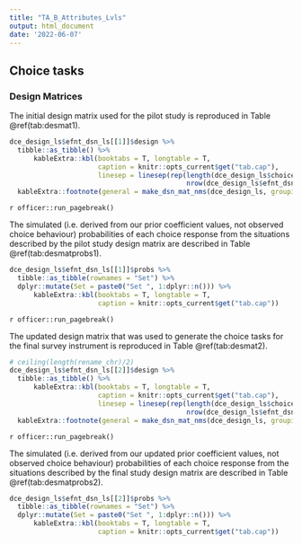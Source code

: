 ```yaml
---
title: "TA_B_Attributes_Lvls"
output: html_document
date: '2022-06-07'
---
```


## Choice tasks

### Design Matrices
The initial design matrix used for the pilot study is reproduced in Table \@ref(tab:desmat1).

```r
dce_design_ls$efnt_dsn_ls[[1]]$design %>%
  tibble::as_tibble() %>%
      kableExtra::kbl(booktabs = T, longtable = T,
                      caption = knitr::opts_current$get("tab.cap"),
                      linesep = linesep(rep(length(dce_design_ls$choice_sets_ls$alternatives_chr),
                                            nrow(dce_design_ls$efnt_dsn_ls[[1]]$design)/length(dce_design_ls$choice_sets_ls$alternatives_chr)))) %>%
  kableExtra::footnote(general = make_dsn_mat_nms(dce_design_ls, grouping_1L_int = 2, idx_1L_int = 1, opt_out_nm_1L_chr = "Opt out"))
```

`r officer::run_pagebreak()`
\newpage

The simulated (i.e. derived from our prior coefficient values, not observed choice behaviour) probabilities of each choice response from the situations described by the pilot study design matrix are described in Table \@ref(tab:desmatprobs1).

```r
dce_design_ls$efnt_dsn_ls[[1]]$probs %>%
  tibble::as_tibble(rownames = "Set") %>%
  dplyr::mutate(Set = paste0("Set ", 1:dplyr::n())) %>%
      kableExtra::kbl(booktabs = T, longtable = T,
                      caption = knitr::opts_current$get("tab.cap")) 
```

`r officer::run_pagebreak()`
\newpage

The updated design matrix that was used to generate the choice tasks for the final survey instrument is reproduced in Table \@ref(tab:desmat2).

```r
# ceiling(length(rename_chr)/2)
dce_design_ls$efnt_dsn_ls[[2]]$design %>%
  tibble::as_tibble() %>%
      kableExtra::kbl(booktabs = T, longtable = T,
                      caption = knitr::opts_current$get("tab.cap"),
                      linesep = linesep(rep(length(dce_design_ls$choice_sets_ls$alternatives_chr),
                                            nrow(dce_design_ls$efnt_dsn_ls[[2]]$design)/length(dce_design_ls$choice_sets_ls$alternatives_chr)))) %>%
  kableExtra::footnote(general = make_dsn_mat_nms(dce_design_ls, grouping_1L_int = 2, idx_1L_int = 2, opt_out_nm_1L_chr = "Opt out"))
```


`r officer::run_pagebreak()`
\newpage

The simulated (i.e. derived from our updated prior coefficient values, not observed choice behaviour) probabilities of each choice response from the situations described by the final study design matrix are described in Table \@ref(tab:desmatprobs2).

```r
dce_design_ls$efnt_dsn_ls[[2]]$probs %>%
  tibble::as_tibble(rownames = "Set") %>%
  dplyr::mutate(Set = paste0("Set ", 1:dplyr::n())) %>%
      kableExtra::kbl(booktabs = T, longtable = T,
                      caption = knitr::opts_current$get("tab.cap")) 
```


